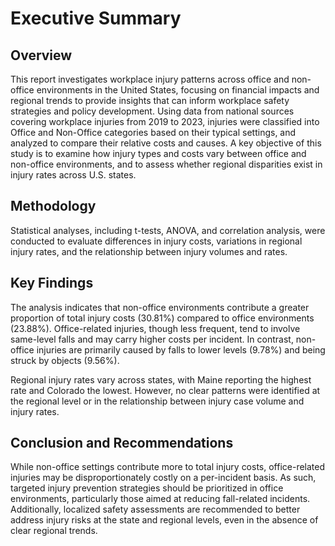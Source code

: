 # Executive Summary

## Overview

This report investigates workplace injury patterns across office and non-office environments in the United States, focusing on financial impacts and regional trends to provide insights that can inform workplace safety strategies and policy development. Using data from national sources covering workplace injuries from 2019 to 2023, injuries were classified into Office and Non-Office categories based on their typical settings, and analyzed to compare their relative costs and causes. A key objective of this study is to examine how injury types and costs vary between office and non-office environments, and to assess whether regional disparities exist in injury rates across U.S. states.

## Methodology

Statistical analyses, including t-tests, ANOVA, and correlation analysis, were conducted to evaluate differences in injury costs, variations in regional injury rates, and the relationship between injury volumes and rates.

## Key Findings

The analysis indicates that non-office environments contribute a greater proportion of total injury costs (30.81%) compared to office environments (23.88%). Office-related injuries, though less frequent, tend to involve same-level falls and may carry higher costs per incident. In contrast, non-office injuries are primarily caused by falls to lower levels (9.78%) and being struck by objects (9.56%).

Regional injury rates vary across states, with Maine reporting the highest rate and Colorado the lowest. However, no clear patterns were identified at the regional level or in the relationship between injury case volume and injury rates.\

## Conclusion and Recommendations

While non-office settings contribute more to total injury costs, office-related injuries may be disproportionately costly on a per-incident basis. As such, targeted injury prevention strategies should be prioritized in office environments, particularly those aimed at reducing fall-related incidents. Additionally, localized safety assessments are recommended to better address injury risks at the state and regional levels, even in the absence of clear regional trends.
